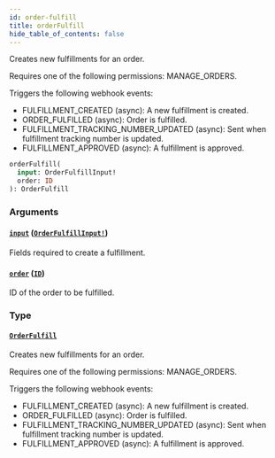 ```yaml
---
id: order-fulfill
title: orderFulfill
hide_table_of_contents: false
---
```


Creates new fulfillments for an order.

Requires one of the following permissions: MANAGE_ORDERS.

Triggers the following webhook events:

- FULFILLMENT_CREATED (async): A new fulfillment is created.
- ORDER_FULFILLED (async): Order is fulfilled.
- FULFILLMENT_TRACKING_NUMBER_UPDATED (async): Sent when fulfillment tracking number is updated.
- FULFILLMENT_APPROVED (async): A fulfillment is approved.

```graphql
orderFulfill(
  input: OrderFulfillInput!
  order: ID
): OrderFulfill
```

### Arguments

#### [`input`](#) ([`OrderFulfillInput!`](../../../developer/api-reference/inputs/order-fulfill-input))

Fields required to create a fulfillment.

#### [`order`](#) ([`ID`](../../../developer/api-reference/scalars/id))

ID of the order to be fulfilled.

### Type

#### [`OrderFulfill`](../../../developer/api-reference/objects/order-fulfill)

Creates new fulfillments for an order.

Requires one of the following permissions: MANAGE_ORDERS.

Triggers the following webhook events:

- FULFILLMENT_CREATED (async): A new fulfillment is created.
- ORDER_FULFILLED (async): Order is fulfilled.
- FULFILLMENT_TRACKING_NUMBER_UPDATED (async): Sent when fulfillment tracking number is updated.
- FULFILLMENT_APPROVED (async): A fulfillment is approved.
